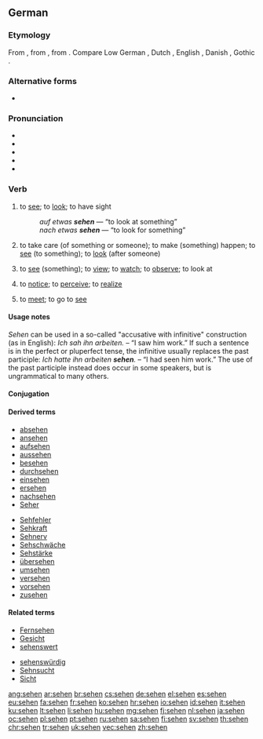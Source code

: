 {{also|Sehen}}
==German==

===Etymology===
From {{etyl|goh|de}} {{term|sehan|lang=goh}}, from {{etyl|gem-pro|de}} {{term/t|gem-pro|*sehwaną}}, from {{etyl|ine-pro|de}} {{term/t|ine-pro|*sekʷ-||to see}}. Compare Low German {{term|sehn|lang=nds}}, Dutch {{term|zien|lang=nl}}, English {{term|see|lang=en}}, Danish {{term|se|lang=da}}, Gothic {{term|𐍃𐌰𐌹𐍈𐌰𐌽|tr=saihwan|lang=got}}.

===Alternative forms===
* {{term|sehn|lang=de}} {{a|dated in formal prose, but still common informally or poetically}}

===Pronunciation===
* {{IPA|/ˈzeːən/|/zeːn/|lang=de}}
* {{audio|De-sehen.ogg|audio (Germany)}}
* {{audio|De-at-sehen.ogg|audio (Austria)}}
* {{homophones|lang=de|Seen}}
* {{rhymes|eːən|lang=de}}

===Verb===
{{de-verb-strong|class=5|sieht|sah|gesehen|past subjunctive=sähe}}

# {{context|intransitive|lang=de}} to [[see]]; to [[look]]; to have sight
#: ''auf etwas '''sehen''''' — “to look at something”
#: ''nach etwas '''sehen''''' — “to look for something”
# {{context|intransitive|with “[[nach]] ...”|lang=de}} to take care (of something or someone); to make (something) happen; to [[see]] (to something); to [[look]] (after someone)
# {{context|transitive|lang=de}} to [[see]] (something); to [[view]]; to [[watch]]; to [[observe]]; to look at
# {{context|transitive|lang=de}} to [[notice]]; to [[perceive]]; to [[realize]]
# {{context|reflexive|_|with a plural subject|or|transitive|lang=de}} to [[meet]]; to go to [[see]]

====Usage notes====
''Sehen'' can be used in a so-called "accusative with infinitive" construction (as in English): ''Ich sah ihn arbeiten.'' – “I saw him work.” If such a sentence is in the perfect or pluperfect tense, the infinitive usually replaces the past participle: ''Ich hatte ihn arbeiten '''sehen'''.'' – “I had seen him work.” The use of the past participle instead does occur in some speakers, but is ungrammatical to many others.

====Conjugation====
{{de-conj-strong|seh|sah|gesehen|h||sieh|säh|a}}

====Derived terms====
{{rel-top|Derived terms}}
* [[absehen]]
* [[ansehen]]
* [[aufsehen]]
* [[aussehen]]
* [[besehen]]
* [[durchsehen]]
* [[einsehen]]
* [[ersehen]]
* [[nachsehen]]
* [[Seher]]
{{rel-mid}}
* [[Sehfehler]]
* [[Sehkraft]]
* [[Sehnerv]]
* [[Sehschwäche]]
* [[Sehstärke]]
* [[übersehen]]
* [[umsehen]]
* [[versehen]]
* [[vorsehen]]
* [[zusehen]]
{{rel-bottom}}

====Related terms====
{{rel-top}}
* [[Fernsehen]]
* [[Gesicht]]
* [[sehenswert]]
{{rel-mid}}
* [[sehenswürdig]]
* [[Sehnsucht]]
* [[Sicht]]
{{rel-bottom}}

[[ang:sehen]]
[[ar:sehen]]
[[br:sehen]]
[[cs:sehen]]
[[de:sehen]]
[[el:sehen]]
[[es:sehen]]
[[eu:sehen]]
[[fa:sehen]]
[[fr:sehen]]
[[ko:sehen]]
[[hr:sehen]]
[[io:sehen]]
[[id:sehen]]
[[it:sehen]]
[[ku:sehen]]
[[lt:sehen]]
[[li:sehen]]
[[hu:sehen]]
[[mg:sehen]]
[[fj:sehen]]
[[nl:sehen]]
[[ja:sehen]]
[[oc:sehen]]
[[pl:sehen]]
[[pt:sehen]]
[[ru:sehen]]
[[sa:sehen]]
[[fi:sehen]]
[[sv:sehen]]
[[th:sehen]]
[[chr:sehen]]
[[tr:sehen]]
[[uk:sehen]]
[[vec:sehen]]
[[zh:sehen]]